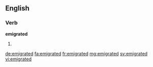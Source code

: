 ==English==

===Verb===
'''emigrated'''

# {{past of|emigrate}}

[[de:emigrated]]
[[fa:emigrated]]
[[fr:emigrated]]
[[mg:emigrated]]
[[sv:emigrated]]
[[vi:emigrated]]